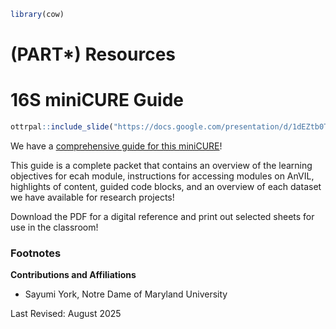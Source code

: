 
```r
library(cow)
```
# (PART\*) Resources {-}

# 16S miniCURE Guide

```r

ottrpal::include_slide("https://docs.google.com/presentation/d/1dEZtb0TgLbzhbr3HxQElwg8hENur2HMIzseg19OGd0g/edit#slide=id.g364010c1963_0_5")

```

We have a [comprehensive guide for this miniCURE](https://docs.google.com/presentation/d/1uipJ2uS2g8svKtWX-mN3MGvWYLWL9C0Pmv2nK6FjbCo/edit?usp=sharing)!

This guide is a complete packet that contains an overview of the learning objectives for ecah module, instructions for accessing modules on AnVIL, highlights of content, guided code blocks, and an overview of each dataset we have available for research projects!

Download the PDF for a digital reference and print out selected sheets for use in the classroom!



### Footnotes

**Contributions and Affiliations**

- Sayumi York, Notre Dame of Maryland University

Last Revised: August 2025